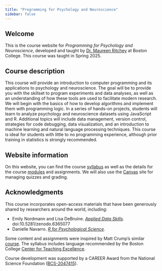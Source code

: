```yaml
---
title: "Programming for Psychology and Neuroscience"
sidebar: false
---
```


## Welcome

This is the course website for *Programming for Psychology and Neuroscience*, developed and taught by [Dr. Maureen Ritchey](https://www.thememolab.org/people/ritchey/) at Boston College. This course was taught in Spring 2025.

## Course description

This course will provide an introduction to computer programming and its applications to psychology and neuroscience. The goal will be to provide you with the skillset to program experiments and data analyses, as well as an understanding of how these tools are used to facilitate modern research. We will begin with the basics of how to develop algorithms and implement them with programming logic. In a series of hands-on projects, students will learn to analyze psychology and neuroscience datasets using JavaScript and R. Additional topics will include data management, version control, strategies for code debugging, data visualization, and an introduction to machine learning and natural language processing techniques. This course is ideal for students with little to no programming experience, although prior training in statistics is strongly recommended.

## Website information

On this website, you can find the course [syllabus](syllabus.html) as well as the details for the course [modules](modules/index.html) and assignments. We will also use the [Canvas](http://www.bc.edu/lms) site for managing quizzes and grading.

## Acknowledgments

This course incorporates open-access materials that have been generously shared by researchers around the world, including:

-   Emily Nordmann and Lisa DeBruine. [*Applied Data Skills*](https://psyteachr.github.io/ads-v3/). doi:10.5281/zenodo.6365077
-   Danielle Navarro. [*R for Psychological Science*](https://psyr.djnavarro.net/).

Some content and assignments were inspired by Matt Crump's similar [course](https://www.crumplab.com/psyc3470/). The syllabus includes language recommended by the Boston College [Center for Teaching Excellence](https://cteresources.bc.edu/).

Course development was supported by a CAREER Award from the National Science Foundation ([BCS-2047415](https://www.nsf.gov/awardsearch/showAward?AWD_ID=2047415)).
